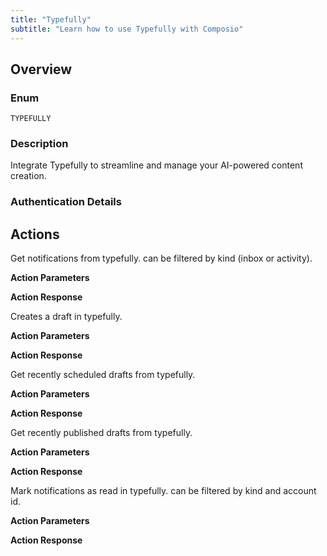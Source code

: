 ```yaml
---
title: "Typefully"
subtitle: "Learn how to use Typefully with Composio"
---
```



## Overview

### Enum
`TYPEFULLY`

### Description
Integrate Typefully to streamline and manage your AI-powered content creation.

### Authentication Details

<Accordion title="API_KEY">
<ParamField path="api_key" type="string" required={true}>
</ParamField>

<ParamField path="base_url" type="string" default="https://api.typefully.com">
</ParamField>

</Accordion>


## Actions

<AccordionGroup>
<Accordion title="TYPEFULLY_GET_NOTIFICATIONS">
Get notifications from typefully. can be filtered by kind (inbox or activity).

**Action Parameters**

<ParamField path="kind" type="string">
</ParamField>


**Action Response**

<ParamField path="data" type="object">
</ParamField>

<ParamField path="successful" type="boolean">
</ParamField>

<ParamField path="error" type="">
</ParamField>

</Accordion>

<Accordion title="TYPEFULLY_CREATE_DRAFT">
Creates a draft in typefully.

**Action Parameters**

<ParamField path="content" type="string" required={true}>
</ParamField>

<ParamField path="threadify" type="boolean">
</ParamField>

<ParamField path="share" type="boolean">
</ParamField>

<ParamField path="schedule_date" type="string">
</ParamField>

<ParamField path="auto_retweet_enabled" type="boolean">
</ParamField>

<ParamField path="auto_plug_enabled" type="boolean">
</ParamField>


**Action Response**

<ParamField path="data" type="object">
</ParamField>

<ParamField path="successful" type="boolean">
</ParamField>

<ParamField path="error" type="">
</ParamField>

</Accordion>

<Accordion title="TYPEFULLY_GET_RECENTLY_SCHEDULED">
Get recently scheduled drafts from typefully.

**Action Parameters**

<ParamField path="content_filter" type="string">
</ParamField>


**Action Response**

<ParamField path="data" type="object">
</ParamField>

<ParamField path="successful" type="boolean">
</ParamField>

<ParamField path="error" type="">
</ParamField>

</Accordion>

<Accordion title="TYPEFULLY_GET_RECENTLY_PUBLISHED">
Get recently published drafts from typefully.

**Action Parameters**



**Action Response**

<ParamField path="data" type="object">
</ParamField>

<ParamField path="successful" type="boolean">
</ParamField>

<ParamField path="error" type="">
</ParamField>

</Accordion>

<Accordion title="TYPEFULLY_MARK_NOTIFICATIONS_READ">
Mark notifications as read in typefully. can be filtered by kind and account id.

**Action Parameters**

<ParamField path="kind" type="string">
</ParamField>

<ParamField path="account_id" type="string">
</ParamField>


**Action Response**

<ParamField path="data" type="object">
</ParamField>

<ParamField path="successful" type="boolean">
</ParamField>

<ParamField path="error" type="">
</ParamField>

</Accordion>

</AccordionGroup>
